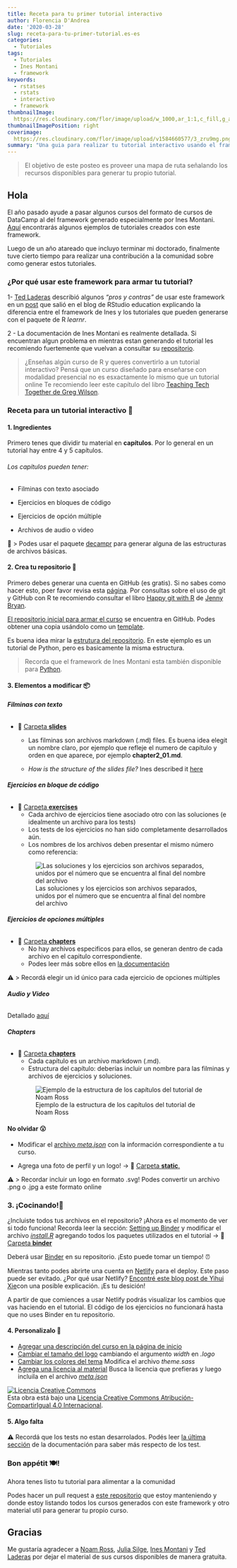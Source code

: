 ```yaml
---
title: Receta para tu primer tutorial interactivo
author: Florencia D'Andrea
date: '2020-03-28'
slug: receta-para-tu-primer-tutorial.es-es
categories: 
  - Tutoriales
tags:
  - Tutoriales
  - Ines Montani
  - framework
keywords:
  - rstatses
  - rstats
  - interactivo
  - framework
thumbnailImage: 
  https://res.cloudinary.com/flor/image/upload/w_1000,ar_1:1,c_fill,g_auto,e_art:hokusai/v1584660577/3_zru9mg.png
thumbnailImagePosition: right
coverimage:
  https://res.cloudinary.com/flor/image/upload/v1584660577/3_zru9mg.png
summary: "Una guia para realizar tu tutorial interactivo usando el framework de Ines Montani"
---
```


> El objetivo de este posteo es proveer una mapa de ruta señalando los recursos disponibles para generar tu propio tutorial.

## Hola

El año pasado ayude a pasar algunos cursos del formato de cursos de DataCamp al del framework generado especialmente por Ines Montani. [Aquí](https://github.com/flor14/tutorials) encontrarás algunos ejemplos de tutoriales creados con este framework. 

Luego de un año atareado que incluyo terminar mi doctorado, finalmente tuve cierto tiempo para realizar una contribución a la comunidad sobre como generar estos tutoriales.

### ¿Por qué usar este framework para armar tu tutorial?

1- [Ted Laderas](https://twitter.com/tladeras) describió algunos *"pros y contras"* de usar este framework en un [post](https://education.rstudio.com/blog/2020/03/r-bootcamp/) que salió en el blog de RStudio education explicando la diferencia entre el framework de Ines y los tutoriales que pueden generarse con el paquete de R *learnr*. 

2 - La documentación de Ines Montani es realmente detallada. Si encuentran algun problema en mientras estan generando el tutorial les recomiendo fuertemente que vuelvan a consultar su [repositorio](https://github.com/ines/course-starter-r). 

> ¿Enseñas algún curso de R y queres convertirlo a un tutorial interactivo? Pensá que un curso diseñado para enseñarse con modalidad presencial no es esxactamente lo mismo que un tutorial online Te recomiendo leer este capítulo del libro [Teaching Tech Together de Greg Wilson](https://teachtogether.tech/#s:online). 

### Receta para un tutorial interactivo 📝
#### 1. **Ingredientes**

Primero tenes que dividir tu material en  **capítulos**. Por lo general en un tutorial hay entre 4 y 5 capítulos.

###### Los capítulos pueden tener:

* Filminas con texto asociado  

* Ejercicios en bloques de código 

* Ejercicios de opción múltiple

* Archivos de audio o video

 🤖 
> Podes usar el paquete [decampr](https://laderast.github.io/decampr/articles/from_scratch.html) para generar alguna de las estructuras de archivos básicas.

#### 2. **Crea tu repositorio** 🏁

Primero debes generar una cuenta en GitHub (es gratis). Si no sabes como hacer esto, poer favor revisa esta [página](https://help.github.com/en/github/getting-started-with-github/signing-up-for-a-new-github-account). Por consultas sobre el uso de git y GitHub con R te recomiendo consultar el libro [Happy git with R](htpps://www.happygitwithr.com) de [Jenny Bryan](https://twitter.com/JennyBryan).

[El repositorio inicial para armar el curso](https://github.com/ines/course-starter-r) se encuentra en GitHub. Podes obtener una copia usándolo como un [template](https://help.github.com/en/github/creating-cloning-and-archiving-repositories/creating-a-repository-from-a-template).

Es buena idea mirar la [estrutura del repositorio](https://ines.github.io/course-starter-python/#repository-structure). En este ejemplo es un tutorial de Python, pero es basicamente la misma estructura. 

> Recorda que el framework de Ines Montani esta también disponible para [Python](https://github.com/ines/course-starter-python).

#### 3. **Elementos a modificar** 📦

###### **Filminas con texto**
* 📁 [Carpeta **slides** ](https://github.com/juliasilge/supervised-ML-case-studies-course/tree/master/slides) 
  - Las filminas son archivos markdown (.md) files. Es buena idea elegit un nombre claro, por ejemplo que refleje el numero de capítulo y orden en que aparece, por ejemplo **chapter2_01.md**.
  
  - *How is the structure of the slides file?* Ines described it [here](https://github.com/ines/course-starter-r)
  
###### **Ejercicios en bloque de código**

* 📁 [Carpeta **exercises**](https://github.com/juliasilge/supervised-ML-case-studies-course/tree/master/exercises) 
  - Cada archivo de ejercicios tiene asociado otro con las soluciones (e idealmente un archivo para los tests)
  - Los tests de los ejercicios no han sido completamente desarrollados aún.
  - Los nombres de los archivos deben presentar el mismo número como referencia:
  
  ![Las soluciones y los ejercicios son archivos separados, unidos por el número que se encuentra al final del nombre del archivo](https://res.cloudinary.com/flor/image/upload/c_scale,w_475/v1585163873/tutorial2_hbfvio.png)

###### **Ejercicios de opciones múltiples**

* 📁 [Carpeta **chapters**](https://github.com/juliasilge/supervised-ML-case-studies-course/tree/master/chapters)
  - No hay archivos especificos para ellos, se generan dentro de cada archivo en el capitulo correspondiente. 
  - Podes leer más sobre ellos en [la documentación](https://github.com/ines/course-starter-r)

⚠️
>  Recordá elegir un id único para cada ejercicio de opciones múltiples

###### **Audio y Video** 

 Detallado [aquí](https://ines.github.io/course-starter-python/#embedding-video-and-audio)
 
###### **Chapters** 

* 📁 [Carpeta **chapters**](https://github.com/juliasilge/supervised-ML-case-studies-course/tree/master/chapters) 
  - Cada capítulo es un archivo markdown (.md). 
  - Estructura del capítulo: deberías incluir un nombre para las filminas y archivos de ejercicios y soluciones. 
  
  ![Ejemplo de la estructura de los capítulos del tutorial de Noam Ross](https://res.cloudinary.com/flor/image/upload/v1585062072/tutorial1_emry8n.png)

#### No olvidar 😮

- Modificar el [archivo *meta.json*](https://github.com/noamross/gams-in-r-course/blob/master/meta.json) con la información correspondiente a tu curso.

- Agrega una foto de perfil y un logo! -> 📁 [Carpeta **static**.](https://github.com/noamross/gams-in-r-course/tree/master/static)

⚠️
>  Recordar incluir un logo en formato .svg! Podes convertir un archivo .png o .jpg a este formato online

### 3. **¡Cocinando!**🍳

¿Incluiste todos tus archivos en el repositorio? ¡Ahora es el momento de ver si todo funciona! 
Recorda leer la sección: [Setting up Binder](https://github.com/ines/course-starter-r) y modificar el archivo [*install.R*](https://github.com/juliasilge/supervised-ML-case-studies-course/blob/master/binder/install.R) agregando todos los paquetes utilizados en el tutorial -> 📁 [Carpeta **binder**](https://github.com/juliasilge/supervised-ML-case-studies-course/tree/master/binder)

Deberá usar [Binder](https://mybinder.org/) en su repositorio. ¡Esto puede tomar un tiempo! ⏰

Mientras tanto podes abrirte una cuenta en [Netlify](https://www.netlify.com/) para el deploy. Este paso puede ser evitado. ¿Por qué usar Netlify? [Encontré este blog post de Yihui Xie](https://yihui.org/en/2017/06/netlify-instead-of-github-pages/)con una posible explicación. ¡Es tu desición!

A partir de que comiences a usar Netlify podrás visualizar los cambios que vas haciendo en el tutorial. El código de los ejercicios no funcionará hasta que no uses Binder en tu repositorio.

#### 4. **Personalizalo** 🍒

- [Agregar una descripción del curso en la página de inicio](https://ines.github.io/course-starter-python/#introduction-on-homepage)
- [Cambiar el tamaño del logo](https://github.com/noamross/gams-in-r-course/blob/master/src/styles/index.module.sass) cambiando el argumento *width* en *.logo*
- [Cambiar los colores del tema](https://github.com/juliasilge/supervised-ML-case-studies-course/blob/master/theme.sass) Modifica el archivo *theme.sass*
- [Agrega una licencia al material](https://creativecommons.org/licenses/?lang=es_ES) Busca la licencia que prefieras y luego incluila en el archivo [*meta.json*](https://github.com/noamross/gams-in-r-course/blob/master/meta.json)

<a rel="license" href="http://creativecommons.org/licenses/by-sa/4.0/"><img alt="Licencia Creative Commons" style="border-width:0" src="https://i.creativecommons.org/l/by-sa/4.0/88x31.png" /></a><br />Esta obra está bajo una <a rel="license" href="http://creativecommons.org/licenses/by-sa/4.0/">Licencia Creative Commons Atribución-CompartirIgual 4.0 Internacional</a>.

#### 5. **Algo falta** 

⚠️  Recordá que los tests no estan desarrolados. Podés leer [la última sección](https://github.com/ines/course-starter-r) de la documentación para saber más respecto de los test.

### Bon appétit 🍽!

Ahora tenes listo tu tutorial para alimentar a la comunidad 

Podes hacer un pull request a [este repositorio](https://github.com/flor14/tutorials) que estoy manteniendo y donde estoy listando todos los cursos generados con este framework y otro material util para generar tu propio curso.

## Gracias

Me gustaría agradecer a [Noam Ross](https://twitter.com/noamross), [Julia Silge](https://twitter.com/juliasilge), [Ines Montani](https://twitter.com/_inesmontani) y [Ted Laderas](https://twitter.com/tladeras) por dejar el material de sus cursos disponibles de manera gratuita.




<!--more-->
